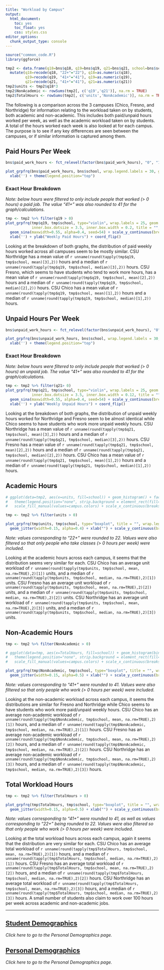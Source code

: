 ```yaml
---
title: "Workload by Campus"
output: 
  html_document: 
    toc: yes
    toc_float: yes
    css: styles.css
editor_options: 
  chunk_output_type: console
---
```


```r
source("common_code.R")
library(ggforce)

tmp2 <- data.frame(q18=bns$q18, q19=bns$q19, q21=bns$q21, school=bns$school) %>% 
  mutate(q18=recode(q18, "22+"="22"), q18=as.numeric(q18),
         q19=recode(q19, "41+"="41"), q19=as.numeric(q19),
         q21=recode(q21, "41+"="41"), q21=as.numeric(q21))
tmp2$units <- tmp2$q18*3
tmp2$NonAcademic <- rowSums(tmp2[, c('q19','q21')], na.rm = TRUE)
tmp2$TotalHours <- rowSums(tmp2[, c('units','NonAcademic')], na.rm = TRUE)
```
The following is a comparison across the 3 campuses (Chico, Fresno, and Northridge) for information relating to the workload taken on by students, both academic and non-academic. This includes both paid/unpaid hours worked per week, as well as the academic workload taken on by students. A total of the hours worked each week is also looked at for each campus. The purpose is to see if any key differences are seen between the campuses, or if similar information is captured among them.

## Paid Hours Per Week
```r
bns$paid_work_hours <- fct_relevel(factor(bns$paid_work_hours), "0", "1-5", "6-10")

plot_grpfrq(bns$paid_work_hours, bns$school, wrap.legend.labels = 30, geom.colors = campus.colors, legend.title = "", show.prc = FALSE) + 
  xlab('') + theme(legend.position="top")
```

### Exact Hour Breakdown
*Note: below hours were filtered to only include people that worked (> 0 hours) a paid job. The value "41+" was also rounded to 41 for the graph/calculations.* 
```r
tmp <- tmp2 %>% filter(q19 > 0)
plot_grpfrq(tmp$q19, tmp$school, type="violin", wrap.labels = 25, geom.colors = campus.colors,
            inner.box.dotsize = 3.5, inner.box.width = 0.2, title = "", show.ci = TRUE) + 
  geom_sina(maxwidth=0.55, alpha=0.4, seed=54) + scale_y_continuous(breaks=seq(0,50,5), labels=seq(0,50,5)) +
  xlab('') + ylab("Weekly Paid Hours") + coord_flip()
```
Looking at the breakdown of both graphs, the distribution of paid weekly hours worked across all campuses seem to be mostly similar. CSU Northridge has a mean value of `r unname(round(tapply(tmp$q19, tmp$school, mean)[3],2))` hours and a median of `r unname(round(tapply(tmp$q19, tmp$school, median)[3],2))` hours.  CSU Fresno, which seems to have students who tend to work more hours, has a mean value of `r unname(round(tapply(tmp$q19, tmp$school, mean)[2],2))` hours and a median of `r unname(round(tapply(tmp$q19, tmp$school, median)[2],2))` hours. CSU Chico has a mean value of `r unname(round(tapply(tmp$q19, tmp$school, mean)[1],2))` hours and a median of `r unname(round(tapply(tmp$q19, tmp$school, median)[1],2))` hours.


## Unpaid Hours Per Week
```r
bns$unpaid_work_hours <- fct_relevel(factor(bns$unpaid_work_hours), "0", "1-5", "6-10")

plot_grpfrq(bns$unpaid_work_hours, bns$school, wrap.legend.labels = 30, geom.colors = campus.colors, legend.title = "", show.prc = FALSE) + 
  xlab('') + theme(legend.position="top")
```

### Exact Hour Breakdown
*Note: below hours were filtered to only include people that worked (> 0 hours) an unpaid job. The value "41+" was also rounded to 41 for the graph/calculations.*
```r
tmp <- tmp2 %>% filter(q21> 0)
plot_grpfrq(tmp$q21, tmp$school, type="violin", wrap.labels = 25, geom.colors = campus.colors,
            inner.box.dotsize = 3.5, inner.box.width = 0.12, title = "", show.ci = TRUE) + 
  geom_sina(maxwidth=0.55, alpha=0.4, seed=54) + scale_y_continuous(breaks=seq(0,50,5), labels=seq(0,50,5)) +
  xlab('') + ylab("Weekly Unpaid Hours") + coord_flip()
```
Looking at the breakdown of both graphs, the distribution of unpaid weekly hours worked for Northridge and Fresno seem to be almost identical while Chico seems to have students who work more unpaid weekly hours. CSU Northridge has a mean value of `r unname(round(tapply(tmp$q21, tmp$school, mean)[3],2))` hours and a median of `r unname(round(tapply(tmp$q21, tmp$school, median)[3],2))` hours.  CSU Fresno has a mean value of `r unname(round(tapply(tmp$q21, tmp$school, mean)[2],2))` hours and a median of `r unname(round(tapply(tmp$q21, tmp$school, median)[2],2))` hours. CSU Chico has a mean value of `r unname(round(tapply(tmp$q21, tmp$school, mean)[1],2))` hours and a median of `r unname(round(tapply(tmp$q21, tmp$school, median)[1],2))` hours.


## Academic Hours
```r
# ggplot(data=tmp2, aes(x=units, fill=school)) + geom_histogram() + facet_wrap(~school, dir="v") + xlab('') + ylab("") + 
#   theme(legend.position="none", strip.background = element_rect(fill="#c7dcf0"), strip.text = element_text(size=11)) +
#   scale_fill_manual(values=campus.colors) + scale_x_continuous(breaks=seq(0,66,6), labels=seq(0,66,6))

tmp <- tmp2 %>% filter(units > 0)

plot_grpfrq(tmp$units, tmp$school, type="boxplot", title = "", wrap.legend.labels = 50, geom.colors = campus.colors, show.ci = TRUE) + 
  geom_jitter(width=0.15, alpha=0.4) + xlab("") + scale_y_continuous(breaks=seq(0,70,10), labels=seq(0,70,10)) + ylab('Academic Hours')
```
*Note: values corresponding to "22+" were rounded to 22. Values were also filtered so that only people who take classes (> 0 hours per week) were included.*

Looking at the academic hours across each campus, it seems that the distribution seems very similar for each. CSU Chico has an average unit workload of `r unname(round(tapply(tmp$units, tmp$school, mean, na.rm=TRUE),2)[1])` units, and a median of `r unname(round(tapply(tmp$units, tmp$school, median, na.rm=TRUE),2)[1])` units. CSU Fresno has an average unit workload of `r unname(round(tapply(tmp$units, tmp$school, mean, na.rm=TRUE),2)[2])` units, and a median of `r unname(round(tapply(tmp$units, tmp$school, median, na.rm=TRUE),2)[2])` units. CSU Northridge has an average unit workload of `r unname(round(tapply(tmp$units, tmp$school, mean, na.rm=TRUE),2)[3])` units, and a median of `r unname(round(tapply(tmp$units, tmp$school, median, na.rm=TRUE),2)[3])` units.

## Non-Academic Hours
```r
tmp <- tmp2 %>% filter(NonAcademic > 0)

# ggplot(data=tmp, aes(x=TotalHours, fill=school)) + geom_histogram(bins=41) + facet_wrap(~school, dir="v") + xlab('') + ylab("") + 
#   theme(legend.position="none", strip.background = element_rect(fill="#c7dcf0"), strip.text = element_text(size=11)) +
#   scale_fill_manual(values=campus.colors) + scale_x_continuous(breaks=seq(2,82,4), labels=seq(2,82,4))

plot_grpfrq(tmp$NonAcademic, tmp$school, type="boxplot", title = "", wrap.legend.labels = 50, geom.colors = campus.colors, show.ci = TRUE) + 
  geom_jitter(width=0.15, alpha=0.5) + xlab("") + scale_y_continuous(breaks=seq(0,90,10), labels=seq(0,90,10)) + ylab('Non-Academic Hours')
```
*Note: values corresponding to "41+" were rounded to 41. Values were also filtered so that only people who work (> 0 hours per week) were included.*

Looking at the non-academic workload across each campus, it seems the distributions are similar for Fresno and Northridge while Chico seems to have students who work more paid/unpaid weekly hours. CSU Chico has an average non-academic workload of `r unname(round(tapply(tmp$NonAcademic, tmp$school, mean, na.rm=TRUE),2)[1])` hours, and a median of `r unname(round(tapply(tmp$NonAcademic, tmp$school, median, na.rm=TRUE),2)[1])` hours. CSU Fresno has an average non-academic workload of `r unname(round(tapply(tmp$NonAcademic, tmp$school, mean, na.rm=TRUE),2)[2])` hours, and a median of `r unname(round(tapply(tmp$NonAcademic, tmp$school, median, na.rm=TRUE),2)[2])` hours. CSU Northridge has an average non-academic workload of `r unname(round(tapply(tmp$NonAcademic, tmp$school, mean, na.rm=TRUE),2)[3])` hours, and a median of `r unname(round(tapply(tmp$NonAcademic, tmp$school, median, na.rm=TRUE),2)[3])` hours.

## Total Workload Hours
```r
tmp <- tmp2 %>% filter(TotalHours > 0)

plot_grpfrq(tmp$TotalHours, tmp$school, type="boxplot", title = "", wrap.legend.labels = 50, geom.colors = campus.colors, show.ci = TRUE) +
  geom_jitter(width=0.15, alpha=0.5) + xlab("") + scale_y_continuous(breaks=seq(0,150,15), labels=seq(0,150,15)) + ylab('Total Hours')
```
*Note: values corresponding to "41+" were rounded to 41, as well as values corresponding to "22+" being rounded to 22. Values were also filtered so that only people who work (> 0 hours per week) were included.*

Looking at the total workload hours across each campus, again it seems that the distribution are very similar for each. CSU Chico has an average total workload of `r unname(round(tapply(tmp$TotalHours, tmp$school, mean, na.rm=TRUE),2)[1])` hours, and a median of `r unname(round(tapply(tmp$TotalHours, tmp$school, median, na.rm=TRUE),2)[1])` hours. CSU Fresno has an average total workload of `r unname(round(tapply(tmp$TotalHours, tmp$school, mean, na.rm=TRUE),2)[2])` hours, and a median of `r unname(round(tapply(tmp$TotalHours, tmp$school, median, na.rm=TRUE),2)[2])` hours. CSU Northridge has an average total workload of `r unname(round(tapply(tmp$TotalHours, tmp$school, mean, na.rm=TRUE),2)[3])` hours, and a median of `r unname(round(tapply(tmp$TotalHours, tmp$school, median, na.rm=TRUE),2)[3])` hours. A small number of students also claim to work over 100 hours per week across academic and non-academic jobs.

---

## [Student Demographics](Campus_Student_Demo.html)
*Click here to go to the Personal Demographics page.*

## [Personal Demographics](Campus_Personal_Demo.html)
*Click here to go to the Personal Demographics page.*